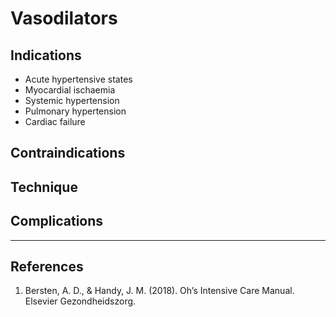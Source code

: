 # Vasodilators

## Indications

* Acute hypertensive states
* Myocardial ischaemia
* Systemic hypertension
* Pulmonary hypertension
* Cardiac failure

## Contraindications


## Technique

## Complications


---

## References

1. Bersten, A. D., & Handy, J. M. (2018). Oh’s Intensive Care Manual. Elsevier Gezondheidszorg.